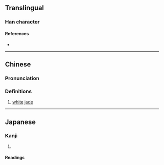 {{character info}}
==Translingual==

===Han character===
{{Han char|rn=96|rad=玉|as=08|sn=13|four=|canj=MMMGI|ids=⿱亞玉}}

====References====
* {{Han ref|kx=0734.250|dkj=21064|dj=1146.260|hdz=21124.110|uh=7427|ud=29735}}

----

==Chinese==
{{zh-forms}}

===Pronunciation===
{{zh-pron
|m=è
|c=ok3
|h=gd=
|mn=
|w=
|mc=y
|oc=y
|cat=n
}}

===Definitions===

# [[white]] [[jade]]

----

==Japanese==

===Kanji===
{{ja-kanji|grade=|rs=⽟8}}

# {{rfdef|ja|sort=⽟8}}

====Readings====
{{ja-readings|on=[[あく]] (aku)|kun=|nanori=}}